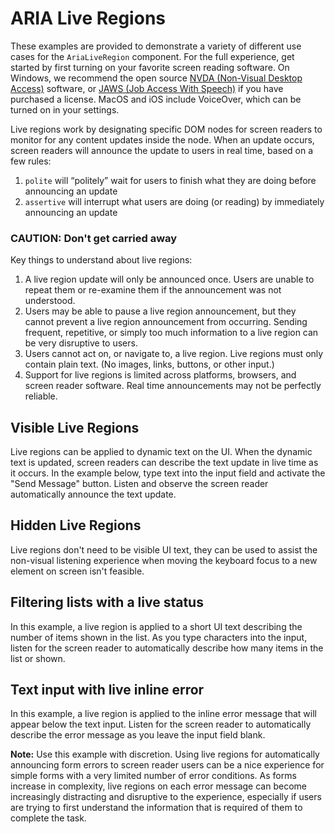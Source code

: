 
<Meta title="Examples/AriaLiveRegion" component={AriaLiveRegion} />

# ARIA Live Regions

These examples are provided to demonstrate a variety of different use cases for the `AriaLiveRegion`
component. For the full experience, get started by first turning on your favorite screen reading
software. On Windows, we recommend the open source
[NVDA (Non-Visual Desktop Access)](https://www.nvaccess.org/download/) software, or
[JAWS (Job Access With Speech)](https://support.freedomscientific.com/Downloads/JAWS) if you have
purchased a license. MacOS and iOS include VoiceOver, which can be turned on in your settings.

Live regions work by designating specific DOM nodes for screen readers to monitor for any content
updates inside the node. When an update occurs, screen readers will announce the update to users in
real time, based on a few rules:

1. `polite` will “politely” wait for users to finish what they are doing before announcing an update
2. `assertive` will interrupt what users are doing (or reading) by immediately announcing an update

### CAUTION: Don't get carried away

Key things to understand about live regions:

1. A live region update will only be announced once. Users are unable to repeat them or re-examine
   them if the announcement was not understood.
2. Users may be able to pause a live region announcement, but they cannot prevent a live region
   announcement from occurring. Sending frequent, repetitive, or simply too much information to a
   live region can be very disruptive to users.
3. Users cannot act on, or navigate to, a live region. Live regions must only contain plain text.
   (No images, links, buttons, or other input.)
4. Support for live regions is limited across platforms, browsers, and screen reader software. Real
   time announcements may not be perfectly reliable.

## Visible Live Regions

Live regions can be applied to dynamic text on the UI. When the dynamic text is updated, screen
readers can describe the text update in live time as it occurs. In the example below, type text into
the input field and activate the "Send Message" button. Listen and observe the screen reader
automatically announce the text update.

<ExampleCodeBlock code={VisibleLiveRegion} />

## Hidden Live Regions

Live regions don't need to be visible UI text, they can be used to assist the non-visual listening
experience when moving the keyboard focus to a new element on screen isn't feasible.

<ExampleCodeBlock code={HiddenLiveRegion} />

## Filtering lists with a live status

In this example, a live region is applied to a short UI text describing the number of items shown in
the list. As you type characters into the input, listen for the screen reader to automatically
describe how many items in the list or shown.

<ExampleCodeBlock code={FilterListWithLiveStatus} />

## Text input with live inline error

In this example, a live region is applied to the inline error message that will appear below the
text input. Listen for the screen reader to automatically describe the error message as you leave
the input field blank.

**Note:** Use this example with discretion. Using live regions for automatically announcing form
errors to screen reader users can be a nice experience for simple forms with a very limited number
of error conditions. As forms increase in complexity, live regions on each error message can become
increasingly distracting and disruptive to the experience, especially if users are trying to first
understand the information that is required of them to complete the task.

<ExampleCodeBlock code={TextInputWithLiveError} />

